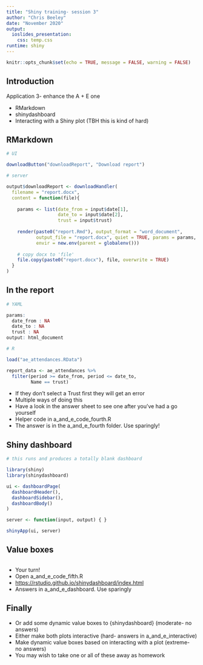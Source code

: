 ```yaml
---
title: "Shiny training- session 3"
author: "Chris Beeley"
date: "November 2020"
output: 
  ioslides_presentation:
    css: temp.css
runtime: shiny
---
```


```r

knitr::opts_chunk$set(echo = TRUE, message = FALSE, warning = FALSE)

```

## Introduction 

Application 3- enhance the A + E one

* RMarkdown
* shinydashboard
* Interacting with a Shiny plot (TBH this is kind of hard)

## RMarkdown

```r

# UI

downloadButton("downloadReport", "Download report")

# server

output$downloadReport <- downloadHandler(
  filename = "report.docx",
  content = function(file){
    
    params <- list(date_from = input$date[1],
                   date_to = input$date[2],
                   trust = input$trust)
    
    render(paste0("report.Rmd"), output_format = "word_document",
           output_file = "report.docx", quiet = TRUE, params = params,
           envir = new.env(parent = globalenv()))
    
    # copy docx to 'file'
    file.copy(paste0("report.docx"), file, overwrite = TRUE)
  }
)

```

## In the report

```r

# YAML

params: 
  date_from : NA
  date_to : NA
  trust : NA
output: html_document

# R

load("ae_attendances.RData")

report_data <- ae_attendances %>% 
  filter(period >= date_from, period <= date_to,
         Name == trust)

```

* If they don't select a Trust first they will get an error
* Multiple ways of doing this
* Have a look in the answer sheet to see one after you've had a go yourself
* Helper code in a_and_e_code_fourth.R
* The answer is in the a_and_e_fourth folder. Use sparingly!

## Shiny dashboard

```r

# this runs and produces a totally blank dashboard

library(shiny)
library(shinydashboard)

ui <- dashboardPage(
  dashboardHeader(),
  dashboardSidebar(),
  dashboardBody()
)

server <- function(input, output) { }

shinyApp(ui, server)

```

## Value boxes

```r



```

* Your turn!
* Open a_and_e_code_fifth.R
* [https://rstudio.github.io/shinydashboard/index.html](https://rstudio.github.io/shinydashboard/index.html)
* Answers in a_and_e_dashboard. Use sparingly

## Finally

* Or add some dynamic value boxes to {shinydashboard} (moderate- no answers)
* Either make both plots interactive (hard- answers in a_and_e_interactive)
* Make dynamic value boxes based on interacting with a plot (extreme- no answers)
* You may wish to take one or all of these away as homework